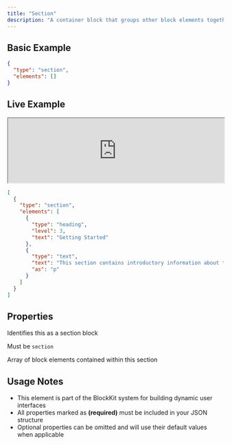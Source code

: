 ```yaml
---
title: "Section"
description: "A container block that groups other block elements together"
---
```


## Basic Example

```json
{
  "type": "section",
  "elements": []
}
```

## Live Example

<iframe 
  src="http://localhost:4000/elements/blockkit/renderer?data=eyJhbGciOiJub25lIiwidHlwIjoiSldUIn0.eyJibG9ja3NKc29uIjoiW3tcInR5cGVcIjpcInNlY3Rpb25cIixcImVsZW1lbnRzXCI6W3tcInR5cGVcIjpcImhlYWRpbmdcIixcImxldmVsXCI6MyxcInRleHRcIjpcIkdldHRpbmcgU3RhcnRlZFwifSx7XCJ0eXBlXCI6XCJ0ZXh0XCIsXCJ0ZXh0XCI6XCJUaGlzIHNlY3Rpb24gY29udGFpbnMgaW50cm9kdWN0b3J5IGluZm9ybWF0aW9uIGFib3V0IHRoZSB0b3BpYy5cIixcImFzXCI6XCJwXCJ9XX1dIn0."
  width="100%" 
  height="150"
  class="elements-example"
></iframe>

```json Example Code expandable
[
  {
    "type": "section",
    "elements": [
      {
        "type": "heading",
        "level": 3,
        "text": "Getting Started"
      },
      {
        "type": "text",
        "text": "This section contains introductory information about the topic.",
        "as": "p"
      }
    ]
  }
]
```

## Properties

<ParamField path="type" type="string" required="true" >
  Identifies this as a section block

Must be <code>section</code>
</ParamField>

<ParamField path="elements" type="array" required="true" >
  Array of block elements contained within this section
</ParamField>


## Usage Notes

- This element is part of the BlockKit system for building dynamic user interfaces
- All properties marked as **(required)** must be included in your JSON structure
- Optional properties can be omitted and will use their default values when applicable

